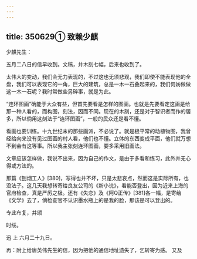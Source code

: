 ```yaml
---
---
---
```

title: 350629① 致赖少麒
---




少麒先生：

五月二八日的信早收到。文稿，并木刻七幅，后来也收到了。

太伟大的变动，我们会无力表现的，不过这也无须悲观，我们即使不能表现他的全盘，我们可以表现它的一角，巨大的建筑，总是一木一石叠起来的，我们何妨做做这一木一石呢？我时常做些另碎事，就是为此。

“连环图画”确能于大众有益，但首先要看是怎样的图画。也就是先要看定这画是给那一种人看的，而构图，刻法，因而不同。现在的木刻，还是对于智识者而作的居多，所以倘用这刻法于“连环图画”，一般的民众还是看不懂。

看画也要训练。十九世纪末的那些画派，不必说了。就是极平常的动植物图，我曾经给向来没有见过图画的村人看，他们也不懂。立体的东西变成平面，他们就万想不到会有这等事。所以我主张刻连环图画，要多采用旧画法。

文章应该怎样做，我说不出来，因为自己的作文，是由于多看和练习，此外并无心得或方法的。

那篇《刨烟工人》[380]，写得也并不坏，只是太悲哀点，然而这是实际所有，也没法子。这几天我想转寄给良友公司的《新小说》，看能否登出，因为近来上海的官府检查，真是严厉之极。还有《失恋》及《阿Q正传》[381]各一幅，是寄给《文学》去了，倘检查官不认识墨水瓶上的是我的脸，那该是可以登出的。

专此布复，并颂

时绥。

迅 上 六月二十九日。

再：附上给唐英伟先生的信，因为把他的通信地址遗失了，乞转寄为感。 又及